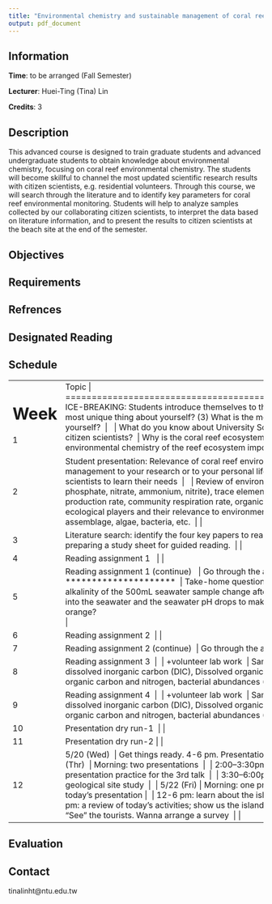 ```yaml
---
title: "Environmental chemistry and sustainable management of coral reefs (field visit included) (OCEAN 7193)"
output: pdf_document
---
```


## Information

**Time**: to be arranged (Fall Semester)

**Lecturer**:  Huei-Ting (Tina) Lin

**Credits**: 3


## Description

This advanced course is designed to train graduate students and advanced undergraduate students to obtain knowledge about environmental chemistry, focusing on coral reef environmental chemistry. The students will become skillful to channel the most updated scientific research results with citizen scientists, e.g. residential volunteers. Through this course, we will search through the literature and to identify key parameters for coral reef environmental monitoring. Students will help to analyze samples collected by our collaborating citizen scientists, to interpret the data based on literature information, and to present the results to citizen scientists at the beach site at the end of the semester.

## Objectives



## Requirements



## Refrences



## Designated Reading


## Schedule

+------+---------------------------------------------------------------------+
| Week | Topic                                                               |
+======+=====================================================================+
| 1    | ICE-BREAKING: Students introduce themselves to the class. (1) Who are you? (2) What is the most unique thing about yourself? (3) What is the most interesting or embarrassing thing about yourself?\  |
|      | \   | 
|      | What do you know about University Social Responsibility (USR)? \   | 
|      | What are citizen scientists? \ | 
|      | Why is the coral reef ecosystem important? \ | 
|      | Why is the research on the environmental chemistry of the reef ecosystem important? \ | 
|      |  | 
+------+--------------+
| 2    | Student presentation: Relevance of coral reef environmental chemistry and sustainable management to your research or to your personal life. \  |
|      | \   | 
|      |Video conference: meet citizen scientists to learn their needs \ |
|      | \   | 
|      |Review of environmental chemistry: macro nutrients (silicate, phosphate, nitrate, ammonium, nitrite), trace elements, coral calcification rates, community production rate, community respiration rate, organic nutrients, and pollutants \ |
|      | \   | 
|      |Review of key ecological players and their relevance to environmental chemistry: corals, symbionts, plankton assemblage, algae, bacteria, etc. \ |
|      |  | 
+------+--------------+
| 3    | Literature search: identify the four key papers to read throughout this semester. Guidelines for preparing a study sheet for guided reading.\  |
|      |  | 
+------+--------------+
| 4    | Reading assignment 1 \  |
|      |  | 
+------+--------------+
| 5    | Reading assignment 1 (continue) \  |
|      | Go through the answers and in-depth discussion \   | 
|      | *********************\   | 
|      | Take-home question: In our bottle experiment, how will the alkalinity of the 500mL seawater sample change after the ~180 mL headspace CO2 is dissolved into the seawater and the seawater pH drops to make the methyl-red indicator turned red-orange?\   | 
|      |    | 
+------+--------------+
| 6    | Reading assignment 2 \ |
|      |    | 
+------+--------------+
| 7    | Reading assignment 2 (continue) \ |
|      | Go through the answers and in-depth discussion \ | 
|      |   | 
+------+---+
| 8    | Reading assignment 3 \ | 
|      |  \ | 
|      | +volunteer lab work \ | 
|      | Sample analysis-major nutrients, alkalinity and dissolved inorganic carbon (DIC), Dissolved organic carbon and total nitrogen, particulate organic carbon and nitrogen, bacterial abundances (?), plankton assemblages (?) \ | 
|      |   | 
+------+---+
| 9    | Reading assignment 4 \ | 
|      |  \ | 
|      | +volunteer lab work \ | 
|      | Sample analysis-major nutrients, alkalinity and dissolved inorganic carbon (DIC), Dissolved organic carbon and total nitrogen, particulate organic carbon and nitrogen, bacterial abundances (?), plankton assemblages (?) \ | 
|      |   | 
+------+---+
| 10   | Presentation dry run-1 \ |
|      |   | 
+------+---+
| 11   | Presentation dry run-2\ |
|      |   | 
+------+---+
| 12   |5/20 (Wed) \ |
|      |Get things ready. 4-6 pm. Presentation practices of the first two talks. \ |
|      |  \ | 
|      |5/21 (Thr) \ |
|      |Morning: two presentations \ |
|      |  \ | 
|      |2:00–3:30pm: a review of today's presentation and presentation practice for the 3rd talk \ |
|      |  \ | 
|      |3:30–6:00pm\ |
|      |+Beach cleaning \ |
|      |+Uplifted marine geological site study  \ | 
|      |  \ | 
|      |5/22 (Fri)\ |
|      |Morning: one presentation\ |
|      |  \ | 
|      |11-12 pm: a review of today's presentation\ |
|      |  \ | 
|      |12-6 pm: learn about the island in your own way "Be SAFE" \ |
|      |  \ | 
|      |6-8 pm: a review of today's activities; show us the island from your point-of-view \ |
|      |  \ | 
|      |5/23 (Sat) \ |
|      |"See" the tourists. Wanna arrange a survey \ |
|      |   | 
+------+---+

## Evaluation

## Contact

tinalinht@ntu.edu.tw 
